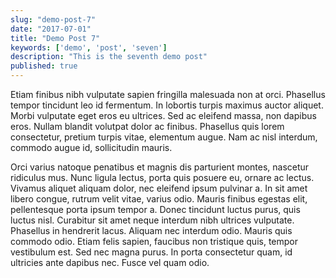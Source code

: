 ```yaml
---
slug: "demo-post-7"
date: "2017-07-01"
title: "Demo Post 7"
keywords: ['demo', 'post', 'seven']
description: "This is the seventh demo post"
published: true
---
```


Etiam finibus nibh vulputate sapien fringilla malesuada non at orci. Phasellus tempor tincidunt leo id fermentum. In lobortis turpis maximus auctor aliquet. Morbi vulputate eget eros eu ultrices. Sed ac eleifend massa, non dapibus eros. Nullam blandit volutpat dolor ac finibus. Phasellus quis lorem consectetur, pretium turpis vitae, elementum augue. Nam ac nisl interdum, commodo augue id, sollicitudin mauris.

Orci varius natoque penatibus et magnis dis parturient montes, nascetur ridiculus mus. Nunc ligula lectus, porta quis posuere eu, ornare ac lectus. Vivamus aliquet aliquam dolor, nec eleifend ipsum pulvinar a. In sit amet libero congue, rutrum velit vitae, varius odio. Mauris finibus egestas elit, pellentesque porta ipsum tempor a. Donec tincidunt luctus purus, quis luctus nisl. Curabitur sit amet neque interdum nibh ultrices vulputate. Phasellus in hendrerit lacus. Aliquam nec interdum odio. Mauris quis commodo odio. Etiam felis sapien, faucibus non tristique quis, tempor vestibulum est. Sed nec magna purus. In porta consectetur quam, id ultricies ante dapibus nec. Fusce vel quam odio.
